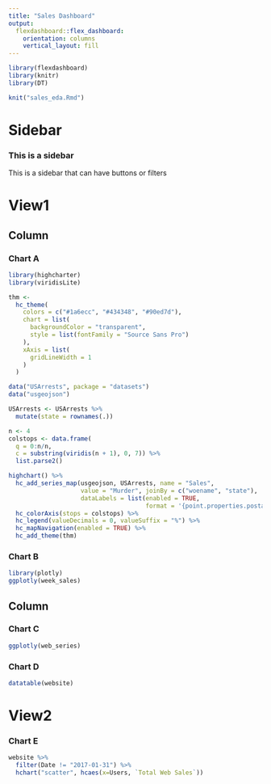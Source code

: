 ```yaml
---
title: "Sales Dashboard"
output: 
  flexdashboard::flex_dashboard:
    orientation: columns
    vertical_layout: fill
---
```


```r
library(flexdashboard)
library(knitr)
library(DT)
```

```r
knit("sales_eda.Rmd")
```

Sidebar {.sidebar}
=======================================================================

### This is a sidebar

This is a sidebar that can have buttons or filters

View1
=======================================================================


Column {data-width=600}
-----------------------------------------------------------------------

### Chart A

```r
library(highcharter)
library(viridisLite)

thm <- 
  hc_theme(
    colors = c("#1a6ecc", "#434348", "#90ed7d"),
    chart = list(
      backgroundColor = "transparent",
      style = list(fontFamily = "Source Sans Pro")
    ),
    xAxis = list(
      gridLineWidth = 1
    )
  )

data("USArrests", package = "datasets")
data("usgeojson")

USArrests <- USArrests %>%
  mutate(state = rownames(.))

n <- 4
colstops <- data.frame(
  q = 0:n/n,
  c = substring(viridis(n + 1), 0, 7)) %>%
  list.parse2()

highchart() %>%
  hc_add_series_map(usgeojson, USArrests, name = "Sales",
                    value = "Murder", joinBy = c("woename", "state"),
                    dataLabels = list(enabled = TRUE,
                                      format = '{point.properties.postalcode}')) %>%
  hc_colorAxis(stops = colstops) %>%
  hc_legend(valueDecimals = 0, valueSuffix = "%") %>%
  hc_mapNavigation(enabled = TRUE) %>%
  hc_add_theme(thm)
```

### Chart B

```r
library(plotly)
ggplotly(week_sales)
```


Column {.tabset data-width=400}
-----------------------------------------------------------------------

### Chart C

```r

ggplotly(web_series)
```


### Chart D

```r
datatable(website)
```



View2
=======================================================================

### Chart E
```r
website %>% 
  filter(Date != "2017-01-31") %>%
  hchart("scatter", hcaes(x=Users, `Total Web Sales`))
```

